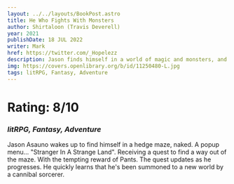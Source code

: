 ```yaml
---
layout: ../../layouts/BookPost.astro
title: He Who Fights With Monsters
author: Shirtaloon (Travis Deverell)
year: 2021
publishDate: 18 JUL 2022
writer: Mark
href: https://twitter.com/_Hopelezz
description: Jason finds himself in a world of magic and monsters, and he's not sure how he got here.
img: https://covers.openlibrary.org/b/id/11250480-L.jpg
tags: litRPG, Fantasy, Adventure
---
```


# Rating: 8/10
### _litRPG, Fantasy, Adventure_

Jason Asauno wakes up to find himself in a hedge maze, naked. A popup menu... "Stranger In A Strange Land". Receiving a quest to find a way out of the maze. With the tempting reward of Pants. The quest updates as he progresses. He quickly learns that he's been summoned to a new world by a cannibal sorcerer. 